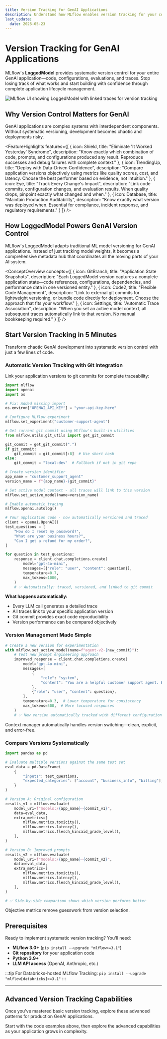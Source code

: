 ```yaml
---
title: Version Tracking for GenAI Applications
description: Understand how MLflow enables version tracking for your complete GenAI applications using LoggedModels, linking code, configurations, evaluations, and traces.
last_update:
  date: 2025-05-23
---
```



# Version Tracking for GenAI Applications

MLflow's **<APILink fn="mlflow.entities.LoggedModel">LoggedModel</APILink>** provides systematic version control for your entire GenAI application—code, configurations, evaluations, and traces. Stop losing track of what works and start building with confidence through complete application lifecycle management.

<div style={{margin: '2rem 0', textAlign: 'center'}}>
  <img
    src={useBaseUrl('/images/mlflow-3/genai/logged_model_autolog_traces.png')}
    alt="MLflow UI showing LoggedModel with linked traces for version tracking"
    style={{maxWidth: '100%', borderRadius: '8px', boxShadow: '0 4px 12px rgba(0, 0, 0, 0.15)'}}
  />
</div>

## Why Version Control Matters for GenAI

GenAI applications are complex systems with interdependent components. Without systematic versioning, development becomes chaotic and deployments risky.

<FeatureHighlights features={[
  {
    icon: Shield,
    title: "Eliminate 'It Worked Yesterday' Syndrome",
    description: "Know exactly which combination of code, prompts, and configurations produced any result. Reproduce successes and debug failures with complete context."
  },
  {
    icon: TrendingUp,
    title: "Deploy with Data-Driven Confidence",
    description: "Compare application versions objectively using metrics like quality scores, cost, and latency. Choose the best performer based on evidence, not intuition."
  },
  {
    icon: Eye,
    title: "Track Every Change's Impact",
    description: "Link code commits, configuration changes, and evaluation results. When quality drops, pinpoint exactly what changed and when."
  },
  {
    icon: Database,
    title: "Maintain Production Auditability",
    description: "Know exactly what version was deployed when. Essential for compliance, incident response, and regulatory requirements."
  }
]} />

## How LoggedModel Powers GenAI Version Control

MLflow's LoggedModel adapts traditional ML model versioning for GenAI applications. Instead of just tracking model weights, it becomes a comprehensive metadata hub that coordinates all the moving parts of your AI system.

<ConceptOverview concepts={[
  {
    icon: GitBranch,
    title: "Application State Snapshots",
    description: "Each LoggedModel version captures a complete application state—code references, configurations, dependencies, and performance data in one versioned entity."
  },
  {
    icon: Code2,
    title: "Flexible Code Management",
    description: "Link to external git commits for lightweight versioning, or bundle code directly for deployment. Choose the approach that fits your workflow."
  },
  {
    icon: Settings,
    title: "Automatic Trace Association",
    description: "When you set an active model context, all subsequent traces automatically link to that version. No manual bookkeeping required."
  }
]} />

## Start Version Tracking in 5 Minutes

Transform chaotic GenAI development into systematic version control with just a few lines of code.

### Automatic Version Tracking with Git Integration

Link your application versions to git commits for complete traceability:

```python
import mlflow
import openai
import os

# Fix: Added missing import
os.environ["OPENAI_API_KEY"] = "your-api-key-here"

# Configure MLflow experiment
mlflow.set_experiment("customer-support-agent")

# Get current git commit using MLflow's built-in utilities
from mlflow.utils.git_utils import get_git_commit

git_commit = get_git_commit(".")
if git_commit:
    git_commit = git_commit[:8]  # Use short hash
else:
    git_commit = "local-dev"  # Fallback if not in git repo

# Create version identifier
app_name = "customer_support_agent"
version_name = f"{app_name}-{git_commit}"

# Set active model context - all traces will link to this version
mlflow.set_active_model(name=version_name)

# Enable automatic tracing
mlflow.openai.autolog()

# Your application code - now automatically versioned and traced
client = openai.OpenAI()
test_questions = [
    "How do I reset my password?",
    "What are your business hours?",
    "Can I get a refund for my order?",
]

for question in test_questions:
    response = client.chat.completions.create(
        model="gpt-4o-mini",
        messages=[{"role": "user", "content": question}],
        temperature=0.7,
        max_tokens=1000,
    )
    # ✅ Automatically: traced, versioned, and linked to git commit
```

**What happens automatically:**

- Every LLM call generates a detailed trace
- All traces link to your specific application version
- Git commit provides exact code reproducibility
- Version performance can be compared objectively

### Version Management Made Simple

```python
# Create a new version for experimentation
with mlflow.set_active_model(name=f"agent-v2-{new_commit}"):
    # Test new prompt engineering approach
    improved_response = client.chat.completions.create(
        model="gpt-4o-mini",
        messages=[
            {
                "role": "system",
                "content": "You are a helpful customer support agent. Be concise and actionable.",
            },
            {"role": "user", "content": question},
        ],
        temperature=0.3,  # Lower temperature for consistency
        max_tokens=500,  # More focused responses
    )
    # ✅ New version automatically tracked with different configurations
```

Context manager automatically handles version switching—clean, explicit, and error-free.

### Compare Versions Systematically

```python
import pandas as pd

# Evaluate multiple versions against the same test set
eval_data = pd.DataFrame(
    {
        "inputs": test_questions,
        "expected_categories": ["account", "business_info", "billing"],
    }
)

# Version A: Original configuration
results_v1 = mlflow.evaluate(
    model_uri=f"models:/{app_name}-{commit_v1}",
    data=eval_data,
    extra_metrics=[
        mlflow.metrics.toxicity(),
        mlflow.metrics.latency(),
        mlflow.metrics.flesch_kincaid_grade_level(),
    ],
)

# Version B: Improved prompts
results_v2 = mlflow.evaluate(
    model_uri=f"models:/{app_name}-{commit_v2}",
    data=eval_data,
    extra_metrics=[
        mlflow.metrics.toxicity(),
        mlflow.metrics.latency(),
        mlflow.metrics.flesch_kincaid_grade_level(),
    ],
)

# ✅ Side-by-side comparison shows which version performs better
```

Objective metrics remove guesswork from version selection.

## Prerequisites

Ready to implement systematic version tracking? You'll need:

- **MLflow 3.0+** (`pip install --upgrade "mlflow>=3.1"`)
- **Git repository** for your application code
- **Python 3.9+**
- **LLM API access** (OpenAI, Anthropic, etc.)

:::tip
For Databricks-hosted MLflow Tracking: `pip install --upgrade "mlflow[databricks]>=3.1"`
:::

---

## Advanced Version Tracking Capabilities

Once you've mastered basic version tracking, explore these advanced patterns for production GenAI applications.

<TilesGrid>
  <TileCard
    icon={Target}
    iconSize={48}
    title="Track Application Versions"
    description="Learn comprehensive patterns for versioning complex GenAI applications with external code management"
    href="/genai/version-tracking/track-application-versions-with-mlflow"
    linkText="Master versioning →"
    containerHeight={64}
  />
  <TileCard
    icon={BookOpen}
    iconSize={48}
    title="Deployment Strategies"
    description="Deploy versioned applications with confidence using MLflow's serving capabilities"
    href="/genai/serving"
    linkText="Deploy versions →"
    containerHeight={64}
  />
</TilesGrid>

Start with the code examples above, then explore the advanced capabilities as your application grows in complexity.
